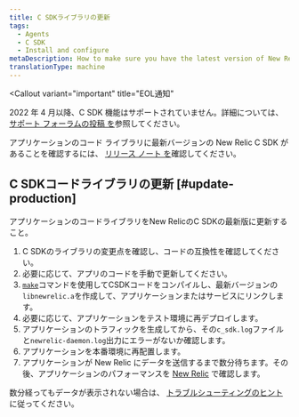 ```yaml
---
title: C SDKライブラリの更新
tags:
  - Agents
  - C SDK
  - Install and configure
metaDescription: How to make sure you have the latest version of New Relic's C SDK for your application's code library.
translationType: machine
---
```


<Callout
  variant="important"
  title="EOL通知"
>
  2022 年 4 月以降、C SDK 機能はサポートされていません。詳細については、 [サポート フォーラムの投稿 を](https://discuss.newrelic.com/t/q1-bulk-eol-announcement-fy23/181744)参照してください。
</Callout>

アプリケーションのコード ライブラリに最新バージョンの New Relic C SDK があることを確認するには、 [リリース ノート を](/docs/release-notes/agent-release-notes/c-release-notes)確認してください。

## C SDKコードライブラリの更新 [#update-production]

アプリケーションのコードライブラリをNew RelicのC SDKの最新版に更新すること。

1. C SDKのライブラリの変更点を確認し、コードの互換性を確認してください。
2. 必要に応じて、アプリのコードを手動で更新してください。
3. [`make`](https://github.com/newrelic/c-sdk#building)コマンドを使用してCSDKコードをコンパイルし、最新バージョンの`libnewrelic.a`を作成して、アプリケーションまたはサービスにリンクします。
4. 必要に応じて、アプリケーションをテスト環境に再デプロイします。
5. アプリケーションのトラフィックを生成してから、その`c_sdk.log`ファイルと`newrelic-daemon.log`出力にエラーがないか確認します。
6. アプリケーションを本番環境に再配置します。
7. アプリケーションが New Relic にデータを送信するまで数分待ちます。その後、アプリケーションのパフォーマンスを [New Relic](/docs/apm/applications-menu/monitoring/apm-overview-page) で確認します。

数分経ってもデータが表示されない場合は、 [トラブルシューティングのヒント](/docs/apm/agents/c-sdk/troubleshooting/no-data-appears-c-sdk) に従ってください。